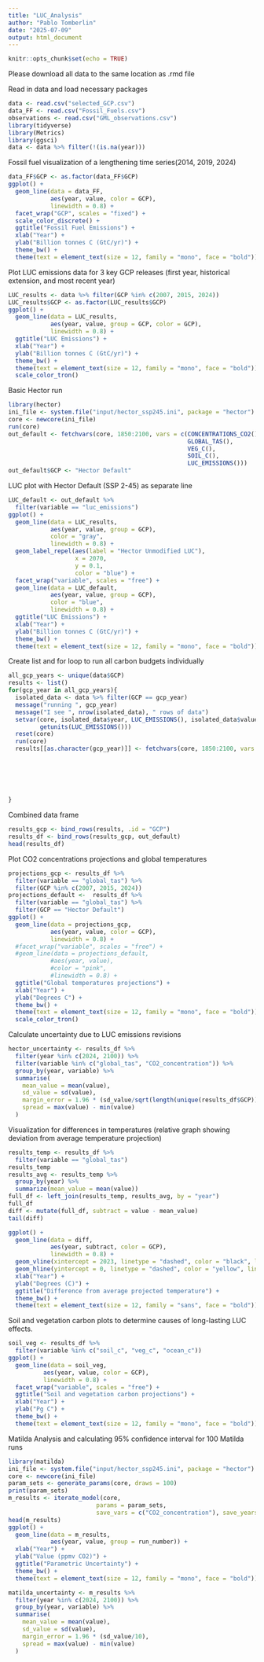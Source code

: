 ```yaml
---
title: "LUC_Analysis"
author: "Pablo Tomberlin"
date: "2025-07-09"
output: html_document
---
```

```r
knitr::opts_chunk$set(echo = TRUE)
```
Please download all data to the same location as .rmd file

Read in data and load necessary packages
```r
data <- read.csv("selected_GCP.csv")
data_FF <- read.csv("Fossil_Fuels.csv")
observations <- read.csv("GML_observations.csv")
library(tidyverse)
library(Metrics)
library(ggsci)
data <- data %>% filter(!(is.na(year)))
```

Fossil fuel visualization of a lengthening time series(2014, 2019, 2024)
```r
data_FF$GCP <- as.factor(data_FF$GCP)
ggplot() +
  geom_line(data = data_FF,
            aes(year, value, color = GCP),
            linewidth = 0.8) +
  facet_wrap("GCP", scales = "fixed") +
  scale_color_discrete() +
  ggtitle("Fossil Fuel Emissions") +
  xlab("Year") +
  ylab("Billion tonnes C (GtC/yr)") +
  theme_bw() +
  theme(text = element_text(size = 12, family = "mono", face = "bold"))
```

Plot LUC emissions data for 3 key GCP releases (first year, historical extension, and most recent year)
```r
LUC_results <- data %>% filter(GCP %in% c(2007, 2015, 2024))
LUC_results$GCP <- as.factor(LUC_results$GCP)
ggplot() +
  geom_line(data = LUC_results,
            aes(year, value, group = GCP, color = GCP),
            linewidth = 0.8) +
  ggtitle("LUC Emissions") +
  xlab("Year") +
  ylab("Billion tonnes C (GtC/yr)") +
  theme_bw() +
  theme(text = element_text(size = 12, family = "mono", face = "bold")) +
  scale_color_tron()
```

Basic Hector run
```r
library(hector)
ini_file <- system.file("input/hector_ssp245.ini", package = "hector")
core <- newcore(ini_file)
run(core)
out_default <- fetchvars(core, 1850:2100, vars = c(CONCENTRATIONS_CO2(),
                                                   GLOBAL_TAS(),
                                                   VEG_C(),
                                                   SOIL_C(),
                                                   LUC_EMISSIONS()))
out_default$GCP <- "Hector Default"
```

LUC plot with Hector Default (SSP 2-45) as separate line
```r
LUC_default <- out_default %>%
  filter(variable == "luc_emissions")
ggplot() +
  geom_line(data = LUC_results,
            aes(year, value, group = GCP),
            color = "gray",
            linewidth = 0.8) +
  geom_label_repel(aes(label = "Hector Unmodified LUC"),
                   x = 2070,
                   y = 0.1,
                   color = "blue") +
  facet_wrap("variable", scales = "free") +
  geom_line(data = LUC_default,
            aes(year, value, group = GCP),
            color = "blue",
            linewidth = 0.8) +
  ggtitle("LUC Emissions") +
  xlab("Year") +
  ylab("Billion tonnes C (GtC/yr)") +
  theme_bw() +
  theme(text = element_text(size = 12, family = "mono", face = "bold"))
```

Create list and for loop to run all carbon budgets individually
```r
all_gcp_years <- unique(data$GCP)
results <- list()
for(gcp_year in all_gcp_years){
  isolated_data <- data %>% filter(GCP == gcp_year)
  message("running ", gcp_year)
  message("I see ", nrow(isolated_data), " rows of data")
  setvar(core, isolated_data$year, LUC_EMISSIONS(), isolated_data$value,
         getunits(LUC_EMISSIONS()))
  reset(core)
  run(core)
  results[[as.character(gcp_year)]] <- fetchvars(core, 1850:2100, vars = c(CONCENTRATIONS_CO2(),
                                                                           GLOBAL_TAS(),
                                                                           VEG_C(),
                                                                           SOIL_C(),
                                                                           LUC_EMISSIONS(),
                                                                           OCEAN_C()))
  
}

```

Combined data frame
```r
results_gcp <- bind_rows(results, .id = "GCP")
results_df <- bind_rows(results_gcp, out_default)
head(results_df)
```

Plot CO2 concentrations projections and global temperatures
```r
projections_gcp <- results_df %>%
  filter(variable == "global_tas") %>%
  filter(GCP %in% c(2007, 2015, 2024))
projections_default <-  results_df %>%
  filter(variable == "global_tas") %>%
  filter(GCP == "Hector Default")
ggplot() +
  geom_line(data = projections_gcp,
            aes(year, value, color = GCP),
            linewidth = 0.8) +
  #facet_wrap("variable", scales = "free") +
  #geom_line(data = projections_default,
            #aes(year, value),
            #color = "pink",
            #linewidth = 0.8) +
  ggtitle("Global temperatures projections") +
  xlab("Year") +
  ylab("Degrees C") +
  theme_bw() +
  theme(text = element_text(size = 12, family = "mono", face = "bold")) +
  scale_color_tron()
```

Calculate uncertainty due to LUC emissions revisions
```r
hector_uncertainty <- results_df %>%
  filter(year %in% c(2024, 2100)) %>%
  filter(variable %in% c("global_tas", "CO2_concentration")) %>%
  group_by(year, variable) %>%
  summarise(
    mean_value = mean(value),
    sd_value = sd(value),
    margin_error = 1.96 * (sd_value/sqrt(length(unique(results_df$GCP)))),
    spread = max(value) - min(value)
  )
```

Visualization for differences in temperatures (relative graph showing deviation from average temperature projection)
```r
results_temp <- results_df %>%
  filter(variable == "global_tas")
results_temp
results_avg <- results_temp %>%
  group_by(year) %>%
  summarize(mean_value = mean(value))
full_df <- left_join(results_temp, results_avg, by = "year")
full_df
diff <- mutate(full_df, subtract = value - mean_value)
tail(diff)

ggplot() +
  geom_line(data = diff,
            aes(year, subtract, color = GCP),
            linewidth = 0.8) +
  geom_vline(xintercept = 2023, linetype = "dashed", color = "black", linewidth = 0.8) +
  geom_hline(yintercept = 0, linetype = "dashed", color = "yellow", linewidth = 0.8) +
  xlab("Year") +
  ylab("Degrees (C)") +
  ggtitle("Difference from average projected temperature") +
  theme_bw() +
  theme(text = element_text(size = 12, family = "sans", face = "bold"))
```

Soil and vegetation carbon plots to determine causes of long-lasting LUC effects.
```r
soil_veg <- results_df %>%
  filter(variable %in% c("soil_c", "veg_c", "ocean_c"))
ggplot() +
  geom_line(data = soil_veg,
          aes(year, value, color = GCP),
          linewidth = 0.8) +
  facet_wrap("variable", scales = "free") +
  ggtitle("Soil and vegetation carbon projections") +
  xlab("Year") +
  ylab("Pg C") +
  theme_bw() +
  theme(text = element_text(size = 12, family = "mono", face = "bold"))
```

Matilda Analysis and calculating 95% confidence interval for 100 Matilda runs
```r
library(matilda)
ini_file <- system.file("input/hector_ssp245.ini", package = "hector")
core <- newcore(ini_file)
param_sets <- generate_params(core, draws = 100)
print(param_sets)
m_results <- iterate_model(core, 
                         params = param_sets,
                         save_vars = c("CO2_concentration"), save_years = 1850:2100)
head(m_results)
ggplot() +
  geom_line(data = m_results,
            aes(year, value, group = run_number)) +
  xlab("Year") +
  ylab("Value (ppmv CO2)") +
  ggtitle("Parametric Uncertainty") +
  theme_bw() +
  theme(text = element_text(size = 12, family = "mono", face = "bold"))

matilda_uncertainty <- m_results %>%
  filter(year %in% c(2024, 2100)) %>%
  group_by(year, variable) %>%
  summarise(
    mean_value = mean(value),
    sd_value = sd(value),
    margin_error = 1.96 * (sd_value/10),
    spread = max(value) - min(value)
  )
```

